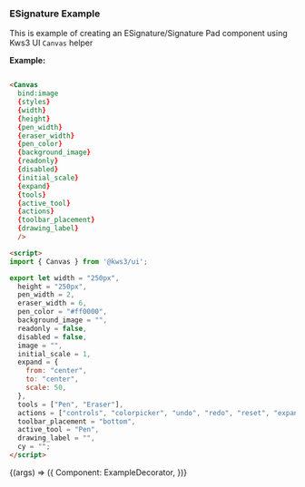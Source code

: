 

<Version />

<Meta title="Canvas/Example" />


### ESignature Example

This is example of creating an ESignature/Signature Pad component using Kws3 UI `Canvas` helper  

**Example:**

```html

<Canvas
  bind:image
  {styles}
  {width}
  {height}
  {pen_width}
  {eraser_width}
  {pen_color}
  {background_image}
  {readonly}
  {disabled}
  {initial_scale}
  {expand}
  {tools}
  {active_tool}
  {actions}
  {toolbar_placement}
  {drawing_label}
  />

<script>
import { Canvas } from '@kws3/ui';

export let width = "250px",
  height = "250px",
  pen_width = 2,
  eraser_width = 6,
  pen_color = "#ff0000",
  background_image = "",
  readonly = false,
  disabled = false,
  image = "",
  initial_scale = 1,
  expand = {
    from: "center",
    to: "center",
    scale: 50,
  },
  tools = ["Pen", "Eraser"],
  actions = ["controls", "colorpicker", "undo", "redo", "reset", "expand"],
  toolbar_placement = "bottom",
  active_tool = "Pen",
  drawing_label = "",
  cy = "";
</script>

```

<Story name="Example" args={{}}>
  {(args) => ({
    Component: ExampleDecorator,
  })}
</Story>
